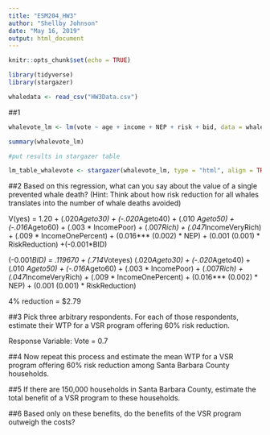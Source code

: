 ```yaml
---
title: "ESM204_HW3"
author: "Shellby Johnson"
date: "May 16, 2019"
output: html_document
---
```


```r
knitr::opts_chunk$set(echo = TRUE)
```

```r

library(tidyverse)
library(stargazer)

whaledata <- read_csv("HW3Data.csv")

```

##1
```r

whalevote_lm <- lm(vote ~ age + income + NEP + risk + bid, data = whaledata)

summary(whalevote_lm)

#put results in stargazer table

lm_table_whalevote <- stargazer(whalevote_lm, type = "html", align = TRUE, title = "**Table 1. Multivariate Linear Regression of Voting for Whale Protection**", covariate.labels = c("Age 40-50", "Age 30-40", "Age 50-60", "Age 18-30", "Income Top 1 Percent", "Income Poor", "Income Rich", "Income Very Rich", "NEP", "Risk Reduction", "Cost to Respondent"), dep.var.labels=c("Voting Response For Whale Protection"), single.row = TRUE)


```

##2
Based on this regression, what can you say about the value of a single prevented whale death? (Hint: Think about how risk reduction for all whales translates into the number of whale deaths avoided)

V(yes) = 1.20 + (.020*Ageto30) + (-.020*Ageto40) + (.010 *Ageto50) + (-.016*Ageto60) + (.003 * IncomePoor) + (.007*Rich) + (.047*IncomeVeryRich) + (.009 * IncomeOnePercent) + (0.016*** (0.002) * NEP) + (0.001 (0.001) * RiskReduction) +(-0.001*BID)

(-0.001*BID) = .119670 + (.714*Voteyes) (.020*Ageto30) + (-.020*Ageto40) + (.010 *Ageto50) + (-.016*Ageto60) + (.003 * IncomePoor) + (.007*Rich) + (.047*IncomeVeryRich) + (.009 * IncomeOnePercent) + (0.016*** (0.002) * NEP) + (0.001 (0.001) * RiskReduction)

4% reduction = $2.79

##3
Pick three arbitrary respondents. For each of those respondents, estimate their WTP for a VSR program offering 60% risk reduction. 


Response Variable:
Vote = 0.7

##4
Now repeat this process and estimate the mean WTP for a VSR program offering 60% risk
reduction among Santa Barbara County households.

##5
If there are 150,000 households in Santa Barbara County, estimate the total benefit of a VSR program to these households.

##6
Based only on these benefits, do the benefits of the VSR program outweigh the costs?

